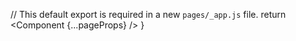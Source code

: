// This default export is required in a new `pages/_app.js` file.
  return <Component {...pageProps} />
}
